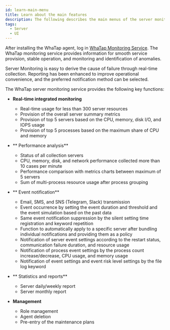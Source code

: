 ```yaml
---
id: learn-main-menu
title: Learn about the main features
description: The following describes the main menus of the server monitoring service.
tags:
  - Server
  - UI
---
```


After installing the WhaTap agent, log in [WhaTap Monitoring Service](https://service.whatap.io). The WhaTap monitoring service provides information for smooth service provision, stable operation, and monitoring and identification of anomalies.

<!-- 주요 메뉴 안내 개요 위치 -->

Server Monitoring is easy to derive the cause of failure through real-time collection. Reporting has been enhanced to improve operational convenience, and the preferred notification method can be selected.

The WhaTap server monitoring service provides the following key functions:

- **Real-time integrated monitoring**

  - Real-time usage for less than 300 server resources
  - Provision of the overall server summary metrics
  - Provision of top 5 servers based on the CPU, memory, disk I/O, and IOPS usage
  - Provision of top 5 processes based on the maximum share of CPU and memory

- ** Performance analysis**

  - Status of all collection servers
  - CPU, memory, disk, and network performance collected more than 10 cases per minute
  - Performance comparison with metrics charts between maximum of 5 servers
  - Sum of multi-process resource usage after process grouping

- ** Event notification**

  - Email, SMS, and SNS (Telegram, Slack) transmission
  - Event occurrence by setting the event duration and threshold and the event simulation based on the past data
  - Same event notification suppression by the silent setting time registration and keyword repetition
  - Function to automatically apply to a specific server after bundling individual notifications and providing them as a policy
  - Notification of server event settings according to the restart status, communication failure duration, and resource usage
  - Notification of process event settings by the process count increase/decrease, CPU usage, and memory usage
  - Notification of event settings and event risk level settings by the file log keyword

- ** Statistics and reports**

  - Server daily/weekly report
  - Server monthly report

- **Management**

  - Role management
  - Agent deletion
  - Pre-entry of the maintenance plans  

<!--
와탭 서버 모니터링 서비스의 주요 메뉴 안내를 다음과 같이 제공합니다.


<DocCardList/>
-->
